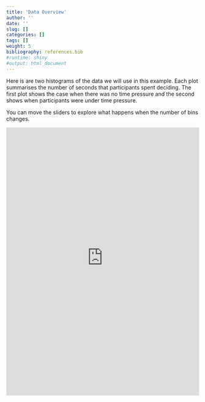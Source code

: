 ```yaml
---
title: 'Data Overview'
author: ''
date: ''
slug: []
categories: []
tags: []
weight: 5
bibliography: references.bib
#runtime: shiny
#output: html_document
---
```


<style type="text/css">
html, body{
  width:100%;
  height:100%;
  overflow:visible;
  margin:0px;
}
</style>
<script type="text/javascript" src="http://code.jquery.com/jquery-1.9.1.min.js"></script>
<script type="text/javascript">
function autoResize(iframe) {
    $(iframe).height($(iframe).contents().find('html').height());
}
</script>


Here is are two histograms of the data we will use in this example. Each plot summarises the number of seconds that participants spent deciding. The first plot shows the case when there was no time pressure and the second shows when participants were under time pressure. 

You can move the sliders to explore what happens when the number of bins changes.

<iframe src ="https://interactivedesigns.shinyapps.io/Histograms1/" width="100%" height="700px" marginheight="0" frameborder="0" border="0" scrolling="auto" onload="autoResize(this);"></iframe>
